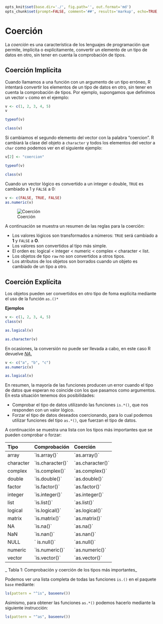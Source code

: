 ```r
opts_knit$set(base.dir='./', fig.path='', out.format='md')
opts_chunk$set(prompt=FALSE, comment='##', results='markup', echo=TRUE, eval=TRUE,collapse=TRUE)
```


# Coerción


La _coerción_ es una característica de los lenguajes de programación que permite, implícita o explícitamente, convertir un elemento de un tipo de datos en otro, sin tener en cuenta la comprobación de tipos.


## Coerción Implícita {#implicita}

Cuando llamamos a una función con un argumento de un tipo erróneo, R intentará convertir los elementos de un tipo de datos en otro, sin tener en cuenta la comprobación de tipos. Por ejemplo, supongamos que definimos un vector `v` como en el ejemplo:



```r
v <- c(1, 2, 3, 4, 5)
v
```



```r
typeof(v)
```


```r
class(v)
```

Si cambiamos el segundo elemento del vector con la palabra "coercion". R cambiará la clase del objeto a `character` y todos los elementos del vector a `char` como podemos ver en el siguiente ejemplo:



```r
v[2] <- "coercion"
```


```r
typeof(v)
```


```r
class(v)
```


Cuando un vector lógico es convertido a un integer o double, `TRUE` es cambiado a
1 y `FALSE` a 0:

```r
v <- c(FALSE, TRUE, FALSE)
as.numeric(v)
```


![Coerción](http://i.imgur.com/QrmSoIc.png)



A continuación se muestra un resumen de las reglas para la coerción:


- Los valores lógicos son transformados a números: `TRUE` será cambiado a __1__ y `FALSE` a __O__.
- Los valores son convertidos al tipo más simple.
- El orden es: logical < integer < numeric < complex < character < list.
- Los objetos de tipo `raw` no son convertidos a otros tipos.
- Los atributos de los objetos son borrados cuando un objeto es cambiado de un tipo a otro.


## Coerción Explícita {#explicita}

Los objetos pueden ser convertidos en otro tipo de foma explícita mediante el uso
de la función `as.()*`

__Ejemplos__


```r
v <- c(1, 2, 3, 4, 5)
class(v)
```


```r
as.logical(v)
```


```r
as.character(v)
```



En ocasiones, la conversión no puede ser llevada a cabo, en este caso R devuelve [_NA_.](#na)


```r
v <- c("a", "b", "c")
as.numeric(v)
```


```r
as.logical(v)
```


En resumen, la mayoría de las funciones producen un error cuando el tipo de datos que esperan no coincide con los que pasamos como argumentos. En esta situación tenemos dos posibilidades:



* Comprobar el tipo de datos utilizando las funciones `is.*()`, que nos responden con un valor lógico.
* Forzar el tipo de datos deseados coercionando, para lo cual podemos utilizar funciones del tipo `as.*()`, que fuerzan el tipo de datos.



A continuación se muestra una lista con los tipos más importantes que se pueden comprobar o forzar:



| Tipo | Comprobación | Coerción |
| :--- | :--- | :--- |
| array | \`is.array\(\)\` | \`as.array\(\)\` |
| character | \`is.character\(\)\` | \`as.character\(\)\` |
| complex | \`is.complex\(\)\` | \`as.complex\(\)\` |
| double | \`is.double\(\)\` | \`as.double\(\)\` |
| factor | \`is.factor\(\)\` | \`as.factor\(\)\` |
| integer | \`is.integer\(\)\` | \`as.integer\(\)\` |
| list | \`is.list\(\)\` | \`as.list\(\)\` |
| logical | \`is.logical\(\)\` | \`as.logical\(\)\` |
| matrix | \`is.matrix\(\)\` | \`as.matrix\(\)\` |
| NA | \`is.na\(\)\` | \`as.na\(\)\` |
| NaN | \`is.nan\(\)\` | \`as.nan\(\)\` |
| NULL | \` is.null\(\)\` | \`as.null\(\)\` |
| numeric | \`is.numeric\(\)\` | \`as.numeric\(\)\` |
| vector | \`is.vector\(\)\` | \`as.vector\(\)\` |

_ Tabla 1: Comprobación y coerción de los tipos más importantes_
 

Podemos ver una lista completa de todas las funciones `is.()` en el paquete `base` mediante:

```r
ls(pattern = "^is", baseenv())
```


Asimismo, para obtener las funciones `as.*()` podemos hacerlo mediante la siguiente instrucción:

```r
ls(pattern = "^as", baseenv())
```

